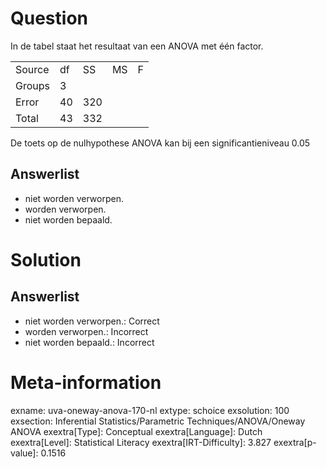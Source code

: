 Question
========

In de tabel staat het resultaat van een ANOVA met één factor.

  -------- ---- ----- ---- ---
  Source   df   SS    MS   F
  Groups   3               
  Error    40   320        
  Total    43   332        
  -------- ---- ----- ---- ---

De toets op de nulhypothese ANOVA kan bij een significantieniveau 0.05

Answerlist
----------

* niet worden verworpen.
* worden verworpen.
* niet worden bepaald.

Solution
========

Answerlist
----------

* niet worden verworpen.: Correct
* worden verworpen.: Incorrect
* niet worden bepaald.: Incorrect

Meta-information
================
exname: uva-oneway-anova-170-nl
extype: schoice
exsolution: 100
exsection: Inferential Statistics/Parametric Techniques/ANOVA/Oneway ANOVA
exextra[Type]: Conceptual
exextra[Language]: Dutch
exextra[Level]: Statistical Literacy
exextra[IRT-Difficulty]: 3.827
exextra[p-value]: 0.1516
